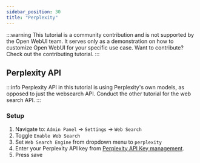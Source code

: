 ```yaml
---
sidebar_position: 30
title: "Perplexity"
---
```


:::warning
This tutorial is a community contribution and is not supported by the Open WebUI team. It serves only as a demonstration on how to customize Open WebUI for your specific use case. Want to contribute? Check out the contributing tutorial.
:::

## Perplexity API

:::info
Perplexity API in this tutorial is using Perplexity's own models, as opposed to just the websearch API. Conduct the other tutorial for the web search API.
:::

### Setup

1. Navigate to: `Admin Panel` -> `Settings` -> `Web Search`
2. Toggle `Enable Web Search`
3. Set `Web Search Engine` from dropdown menu to `perplexity`
4. Enter your Perplexity API key from [Perplexity API Key management](https://www.perplexity.ai/account/api/keys).
5. Press save

